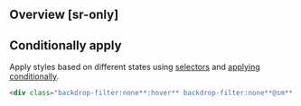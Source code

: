 ## Overview [sr-only]
<Overview/>

## Conditionally apply
Apply styles based on different states using [selectors](/guide/state-selectors) and [applying conditionally](/guide/applying-conditionally).
```html
<div class="backdrop-filter:none**:hover** backdrop-filter:none**@sm** backdrop-filter:none**@dark** backdrop-filter:none**@print**">…</div>
```

